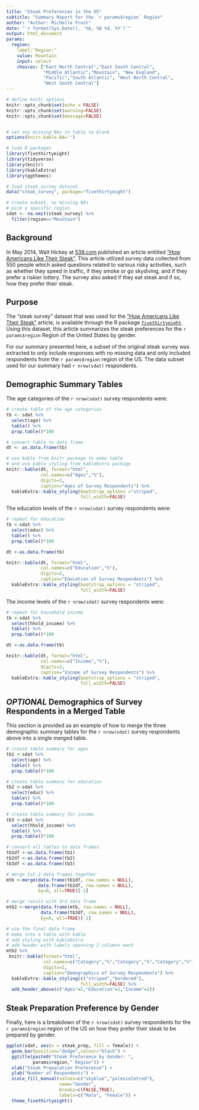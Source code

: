 ```yaml
---
title: "Steak Preferences in the US"
subtitle: "Summary Report for the `r params$region` Region"
author: "Author: Michelle Frost"
date: "`r format(Sys.Date(), '%A, %B %d, %Y')`"
output: html_document
params:
  region: 
    label:"Region:"
    value: Mountain
    input: select
    choices: ["East North Central","East South Central", 
              "Middle Atlantic","Mountain", "New England", 
              "Pacific","South Atlantic", "West North Central",
              "West South Central"]
---
```


```r
# define knitr options
knitr::opts_chunk$set(echo = FALSE)
knitr::opts_chunk$set(warning=FALSE)
knitr::opts_chunk$set(message=FALSE)


# set any missing NAs in table to blank
options(knitr.kable.NA='')

# load R packages
library(fivethirtyeight)
library(tidyverse)
library(knitr)
library(kableExtra)
library(ggthemes)

# load steak_survey dataset
data("steak_survey", package="fivethirtyeight")

# create subset, no missing NAs
# pick a specific region
sdat <- na.omit(steak_survey) %>%
  filter(region=="Mountain")

```

## Background

In May 2014, Walt Hickey at
[538.com](http://fivethirtyeight.com/) published an
article entitled
["How Americans Like Their Steak"](https://fivethirtyeight.com/features/how-americans-like-their-steak/). This article utilized survey data collected from 550 people which asked questions related to various risky activities, such as whether they speed in traffic, if they smoke or go skydiving, and if they prefer a riskier lottery. The survey also asked if they eat steak and if so, how they prefer their steak.


## Purpose

The "steak survey" dataset that was used for the ["How
Americans Like Their
Steak"](https://fivethirtyeight.com/features/how-americans-like-their-steak/) article, is available through
the R package [`fivethirtyeight`](https://cran.r-
project.org/web/packages/fivethirtyeight/index.html).
Using this dataset, this article summarizes the steak
preferences for the `r params$region` Region of the
United States by gender.

For our summary presented here, a subset of the original steak survey was extracted to only include responses with no missing data and only included respondents from the `r params$region` region of the US. The data subset used for our summary had `r nrow(sdat)` respondents.

## Demographic Summary Tables

The age categories of the `r nrow(sdat)` survey
respondents were:

```r
# create table of the age categories
tb <- sdat %>%
  select(age) %>%
  table() %>%
  prop.table()*100

# convert table to data frame
dt <- as.data.frame(tb)

# use kable from knitr package to make table
# and use kable styling from kableExtra package
knitr::kable(dt, format="html",
             col.names=c("Ages","%"),
             digits=2,
             caption="Ages of Survey Respondents") %>%
  kableExtra::kable_styling(bootstrap_options ="striped",
                            full_width=FALSE)
```

The education levels of the `r nrow(sdat)` survey respondents were:

```r
# repeat for education
tb <-sdat %>% 
  select(educ) %>%
  table() %>%
  prop.table()*100

dt <-as.data.frame(tb)

knitr::kable(dt, format="html",
             col.names=c("Education","%"),
             digits=2,
             caption="Education of Survey Respondents") %>%
  kableExtra::kable_styling(bootstrap_options = "striped",
                            full_width=FALSE)
```


The income levels of the `r nrow(sdat)` survey respondents were:

```r
# repeat for household income
tb <-sdat %>% 
  select(hhold_income) %>%
  table() %>%
  prop.table()*100

dt <-as.data.frame(tb)

knitr::kable(dt, format="html",
             col.names=c("Income","%"),
             digits=2,
             caption="Income of Survey Respondents") %>%
  kableExtra::kable_styling(bootstrap_options = "striped",
                            full_width=FALSE)
```
## _OPTIONAL_ Demographics of Survey Respondents in a Merged Table

This section is provided as an example of how to merge the three demographic summary tables for the `r nrow(sdat)` survey respondents above into a single merged table.

```r
# create table summary for ages
tb1 <-sdat %>% 
  select(age) %>%
  table() %>%
  prop.table()*100

# create table summary for education
tb2 <-sdat %>% 
  select(educ) %>%
  table() %>%
  prop.table()*100

# create table summary for income
tb3 <-sdat %>% 
  select(hhold_income) %>%
  table() %>%
  prop.table()*100

# convert all tables to data frames
tb1df <-as.data.frame(tb1) 
tb2df <-as.data.frame(tb2)
tb3df <-as.data.frame(tb3)

# merge 1st 2 data frames together
mtb <-merge(data.frame(tb1df, row.names = NULL),
            data.frame(tb2df, row.names = NULL),
            by=0, all=TRUE)[-1]

# merge result with 3rd data frame
mtb2 <-merge(data.frame(mtb, row.names = NULL),
             data.frame(tb3df, row.names = NULL),
             by=0, all=TRUE)[-1]

# use the final data frame
# make into a table with kable
# add styling with kableExtra
# add header with labels spanning 2 columns each
mtb2 %>%
 knitr::kable(format="html",
              col.names=c("Category","%","Category","%","Category","%"),
              digits=2,
              caption="Demographics of Survey Respondents") %>%
  kableExtra::kable_styling(c("striped","bordered"),
                            full_width=FALSE) %>%
  add_header_above(c("Ages"=2,"Education"=2,"Income"=2))
```
## Steak Preparation Preference by Gender

Finally, here is a breakdown of the `r nrow(sdat)` survey respondents for the `r params$region` region of the US on how they prefer their steak to be prepared by gender.

```r
ggplot(sdat, aes(x = steak_prep, fill = female)) +
  geom_bar(position="dodge",colour="black") +
  ggtitle(paste0("Steak Preference by Gender: ",
          params$region," Region")) +
  xlab("Steak Preparation Preference") +
  ylab("Number of Respondents") +
  scale_fill_manual(values=c("skyblue","palevioletred"),
                    name="Gender",
                    breaks=c(FALSE,TRUE),
                    labels=c("Male", "Female")) +
  theme_fivethirtyeight()
```

